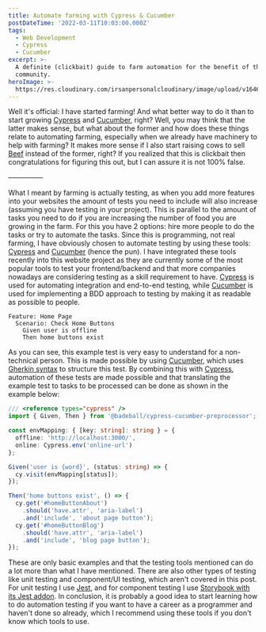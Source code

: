```yaml
---
title: Automate farming with Cypress & Cucumber
postDateTime: '2022-03-11T10:03:00.000Z'
tags:
  - Web Development
  - Cypress
  - Cucumber
excerpt: >-
  A definite (clickbait) guide to farm automation for the benefit of the
  community.
heroImage: >-
  https://res.cloudinary.com/irsanpersonalcloudinary/image/upload/v1646990972/cucumbers_yiy5hz.jpg
---
```


Well it's official: I have started farming! And what better way to do it than to start growing [Cypress](https://www.cypress.io/) and [Cucumber](https://cucumber.io/), right? Well, you may think that the latter makes sense, but what about the former and how does these things relate to automating farming, especially when we already have machinery to help with farming? It makes more sense if I also start raising cows to sell [Beef](https://www.beeflang.org/) instead of the former, right? If you realized that this is clickbait then congratulations for figuring this out, but I can assure it is not 100% false.

—————

What I meant by farming is actually testing, as when you add more features into your websites the amount of tests you need to include will also increase (assuming you have testing in your project). This is parallel to the amount of tasks you need to do if you are increasing the number of food you are growing in the farm. For this you have 2 options: hire more people to do the tasks or try to automate the tasks. Since this is programming, not real farming, I have obviously chosen to automate testing by using these tools: [Cypress](https://www.cypress.io/) and [Cucumber](https://cucumber.io/) (hence the pun). I have integrated these tools recently into this website project as they are currently some of the most popular tools to test your frontend/backend and that more companies nowadays are considering testing as a skill requirement to have. [Cypress](https://www.cypress.io/) is used for automating integration and end-to-end testing, while [Cucumber](https://cucumber.io/) is used for implementing a BDD approach to testing by making it as readable as possible to people.

```
Feature: Home Page
  Scenario: Check Home Buttons
    Given user is offline
    Then home buttons exist
```

As you can see, this example test is very easy to understand for a non-technical person. This is made possible by using [Cucumber](https://cucumber.io/), which uses [Gherkin syntax](https://cucumber.io/docs/gherkin/reference/) to structure this test. By combining this with [Cypress](https://www.cypress.io/), automation of these tests are made possible and that translating the example test to tasks to be processed can be done as shown in the example below:

```typescript
/// <reference types="cypress" />
import { Given, Then } from '@badeball/cypress-cucumber-preprocessor';

const envMapping: { [key: string]: string } = {
  offline: 'http://localhost:3000/',
  online: Cypress.env('online-url')
};

Given('user is {word}', (status: string) => {
  cy.visit(envMapping[status]);
});

Then('home buttons exist', () => {
  cy.get('#homeButtonAbout')
    .should('have.attr', 'aria-label')
    .and('include', 'about page button');
  cy.get('#homeButtonBlog')
    .should('have.attr', 'aria-label')
    .and('include', 'blog page button');
});
```

These are only basic examples and that the testing tools mentioned can do a lot more than what I have mentioned. There are also other types of testing like unit testing and component/UI testing, which aren't covered in this post. For unit testing I use [Jest](https://jestjs.io/), and for component testing I use [Storybook with its Jest addon](https://storybook.js.org/docs/react/writing-tests/introduction). In conclusion, it is probably a good idea to start learning how to do automation testing if you want to have a career as a programmer and haven't done so already, which I recommend using these tools if you don't know which tools to use.

